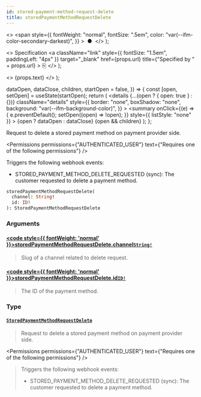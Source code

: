 ```yaml
---
id: stored-payment-method-request-delete
title: storedPaymentMethodRequestDelete
---
```


  <>
    <span
      style={{
        fontWeight: "normal",
        fontSize: ".5em",
        color: "var(--ifm-color-secondary-darkest)",
      }}
    >
      &nbsp;●&nbsp;
    </span>
  </>
);

  <>
    Specification
    <a
      className="link"
      style={{ fontSize: "1.5em", paddingLeft: "4px" }}
      target="\_blank"
      href={props.url}
      title={"Specified by " + props.url}
    >
      ⎘
    </a>
  </>
);

  <>
    <span className={props.class}>{props.text}</span>
  </>
);


  dataOpen,
  dataClose,
  children,
  startOpen = false,
}) => {
  const [open, setOpen] = useState(startOpen);
  return (
    <details
      {...(open ? { open: true } : {})}
      className="details"
      style={{
        border: "none",
        boxShadow: "none",
        background: "var(--ifm-background-color)",
      }}
    >
      <summary
        onClick={(e) => {
          e.preventDefault();
          setOpen((open) => !open);
        }}
        style={{ listStyle: "none" }}
      >
        {open ? dataOpen : dataClose}
      </summary>
      {open && children}
    </details>
  );
};

Request to delete a stored payment method on payment provider side.

<Badge
  text="Added in Saleor 3.16"
  class="badge badge--secondary margin-bottom--sm"
/>

<FeaturePreview />

<Permissions
  permissions={"AUTHENTICATED_USER"}
  text={"Requires one of the following permissions"}
/>

Triggers the following webhook events:

- STORED_PAYMENT_METHOD_DELETE_REQUESTED (sync): The customer requested to delete a payment method.

```graphql
storedPaymentMethodRequestDelete(
  channel: String!
  id: ID!
): StoredPaymentMethodRequestDelete
```

### Arguments

#### [<code style={{ fontWeight: 'normal' }}>storedPaymentMethodRequestDelete.<b>channel</b></code>](#)<Bullet />[`String!`](../../../api-reference/miscellaneous/scalars/string) <Badge class="badge badge--secondary" text="non-null"/> <Badge class="badge badge--secondary" text="scalar"/> <Badge class="badge badge--secondary" text="miscellaneous"/>

> Slug of a channel related to delete request.

#### [<code style={{ fontWeight: 'normal' }}>storedPaymentMethodRequestDelete.<b>id</b></code>](#)<Bullet />[`ID!`](../../../api-reference/miscellaneous/scalars/id) <Badge class="badge badge--secondary" text="non-null"/> <Badge class="badge badge--secondary" text="scalar"/> <Badge class="badge badge--secondary" text="miscellaneous"/>

> The ID of the payment method.

### Type

#### [`StoredPaymentMethodRequestDelete`](../../../api-reference/payments/objects/stored-payment-method-request-delete) <Badge class="badge badge--secondary" text="object"/> <Badge class="badge badge--secondary" text="payments"/>

> Request to delete a stored payment method on payment provider side.
>
> <Badge
>   text="Added in Saleor 3.16"
>   class="badge badge--secondary margin-bottom--sm"
> />
>
> <FeaturePreview />

<Permissions
  permissions={"AUTHENTICATED_USER"}
  text={"Requires one of the following permissions"}
/>

> Triggers the following webhook events:
>
> - STORED_PAYMENT_METHOD_DELETE_REQUESTED (sync): The customer requested to delete a payment method.


